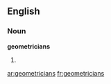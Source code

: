 ==English==

===Noun===
'''geometricians'''

# {{plural of|[[geometrician]]}}

[[ar:geometricians]]
[[fr:geometricians]]